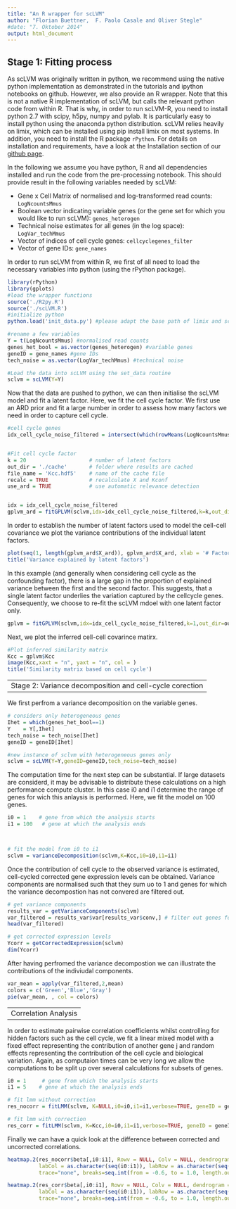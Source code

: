 ```yaml
---
title: "An R wrapper for scLVM"
author: "Florian Buettner,  F. Paolo Casale and Oliver Stegle"
#date: "7. Oktober 2014"
output: html_document
---
```

Stage 1: Fitting process
---

As scLVM was originally written in python, we recommend using the native python implementation as demonstrated in the tutorials and ipython notebooks on github.
However, we also provide an R wrapper. Note that this is not a native R implementation of scLVM, but calls the relevant python code from within R. That is why, in order to run scLVM-R, you need to install python 2.7 with scipy, h5py, numpy and pylab. It is particularly easy to install python using the anaconda python distribution. scLVM relies heavily on limix, which can be installed using pip install limix on most systems. In addition, you need to install the R package `rPython`. For details on installation and requirements, have a look at the Installation section of our  [github page](https://github.com/PMBio/scLVM/wiki/Installation).

In the following we assume you have python, R and all dependencies installed and run the code from the pre-processing notebook. This should provide result in the following variables needed by scLVM:


* Gene x Cell Matrix of normalised and log-transformed read counts: `LogNcountsMmus`
* Boolean vector indicating variable genes (or the gene set for which you would like to run scLVM): `genes_heterogen`
* Technical noise estimates for all genes (in the log space): `LogVar_techMmus`
* Vector of indices of cell cycle genes: `cellcyclegenes_filter`
* Vector of gene IDs: `gene_names`

In order to run scLVM from within R, we first of all need to load the necessary variables into python (using the rPython package). 

```r
library(rPython)
library(gplots)
#load the wrapper functions
source('./R2py.R')
source('./scLVM.R')
#initialize python
python.load('init_data.py') #please adapt the base path of limix and sclvm here

#rename a few variables
Y = t(LogNcountsMmus) #normalised read counts
genes_het_bool = as.vector(genes_heterogen) #variable genes
geneID = gene_names #gene IDs
tech_noise = as.vector(LogVar_techMmus) #technical noise

#Load the data into scLVM using the set_data routine
sclvm = scLVM(Y=Y)
```

Now that the data are pushed to python, we can then initialise the scLVM model and fit a latent factor. Here, we fit the cell cycle factor. We first use an ARD prior and fit a large number in order to assess how many factors we need in order to capture cell cycle. 

```r
#cell cycle genes
idx_cell_cycle_noise_filtered = intersect(which(rowMeans(LogNcountsMmus)>0),c(unique(ccCBall_gene_indices,cellcyclegenes_filter)))


#Fit cell cycle factor
k = 20                    # number of latent factors
out_dir = './cache'       # folder where results are cached
file_name = 'Kcc.hdf5'    # name of the cache file
recalc = TRUE             # recalculate X and Kconf
use_ard = TRUE            # use automatic relevance detection


idx = idx_cell_cycle_noise_filtered
gplvm_ard = fitGPLVM(sclvm,idx=idx_cell_cycle_noise_filtered,k=k,out_dir=out_dir,file_name=file_name,recalc=recalc, use_ard=use_ard)
```


In order to establish the number of latent factors used to model the cell-cell covariance we plot the variance contributions of the individual latent factors.

```r
plot(seq(1, length(gplvm_ard$X_ard)), gplvm_ard$X_ard, xlab = '# Factor', ylab = 'Variance explained')
title('Variance explained by latent factors')
```

In this example (and generally when considering cell cycle as the confounding factor), there is a large gap in the proportion of explained variance between the first and the second factor. This suggests, that a single latent factor underlies the variation captured by the cellcycle genes. Consequently, we choose to re-fit the scLVM mdoel with one latent factor only.

```r
gplvm = fitGPLVM(sclvm,idx=idx_cell_cycle_noise_filtered,k=1,out_dir=out_dir,file_name=file_name,recalc=TRUE, use_ard=FALSE)
```

Next, we plot the inferred cell-cell covarince matirx.

```r
#Plot inferred similarity matrix
Kcc = gplvm$Kcc
image(Kcc,xaxt = "n", yaxt = "n", col = )
title('Similarity matrix based on cell cycle')
```

---
Stage 2: Variance decomposition and cell-cycle corection
---

We first perfrom a variance decomposition on the variable genes.

```r
# considers only heterogeneous genes
Ihet = which(genes_het_bool==1)
Y    = Y[,Ihet]
tech_noise = tech_noise[Ihet]
geneID = geneID[Ihet]

#new instance of sclvm with heterogeneous genes only
sclvm = scLVM(Y=Y,geneID=geneID,tech_noise=tech_noise)
```

The computation time for the next step can be substantial. If large datasets are considerd, it may be advisable to distribute these calculations on a high performance compute cluster. In this case i0 and i1 determine the range of genes for wich this anlaysis is performed. Here, we fit the model on 100 genes.

```r
i0 = 1    # gene from which the analysis starts
i1 = 100   # gene at which the analysis ends



# fit the model from i0 to i1
sclvm = varianceDecomposition(sclvm,K=Kcc,i0=i0,i1=i1)
```

Once the contribution of cell cycle to the observed variance is estimated, cell-cycled corrected gene expression levels can be obtained. Variance components are normalised such that they sum uo to 1 and genes for which the variance decompostion has not convered are filtered out.

```r

# get variance components
results_var = getVarianceComponents(sclvm)
var_filtered = results_var$var[results_var$conv,] # filter out genes for which vd has not converged
head(var_filtered)

# get corrected expression levels
Ycorr = getCorrectedExpression(sclvm)
dim(Ycorr)

```
After having perfromed the variance decompostion we can illustrate the contributions of the indiviudal components.

```r
var_mean = apply(var_filtered,2,mean)
colors = c('Green','Blue','Gray')
pie(var_mean, , col = colors)
```

---
Correlation Analysis
---
In order to estimate pairwise correlation coefficients whilst controlling for hidden factors such as the cell cycle, we fit a linear mixed model with a fixed effect representing the contribution of another gene j and random effects representing the contribution of the cell cycle and biological variation.
Again, as computaion times can be very long we allow the computations to be split up over several calculations for subsets of genes.

```r
i0 = 1     # gene from which the analysis starts
i1 = 5    # gene at which the analysis ends

# fit lmm without correction
res_nocorr = fitLMM(sclvm, K=NULL,i0=i0,i1=i1,verbose=TRUE, geneID = geneID)

# fit lmm with correction
res_corr = fitLMM(sclvm, K=Kcc,i0=i0,i1=i1,verbose=TRUE, geneID = geneID)

```

Finally we can have a quick look at the difference between corrected and uncorrected correlations.

```r

heatmap.2(res_nocorr$beta[,i0:i1], Rowv = NULL, Colv = NULL, dendrogram = "none",
          labCol = as.character(seq(i0:i1)), labRow = as.character(seq(i0:i1)),srtCol = 0, key=T,density.info = "none",
          trace="none", breaks=seq.int(from = -0.6, to = 1.0, length.out = 13), main = 'Without Correction')

heatmap.2(res_corr$beta[,i0:i1], Rowv = NULL, Colv = NULL, dendrogram = "none",
          labCol = as.character(seq(i0:i1)), labRow = as.character(seq(i0:i1)),srtCol = 0, key=T,density.info = "none",
          trace="none", breaks=seq.int(from = -0.6, to = 1.0, length.out = 13), main = 'With Correction')
```
